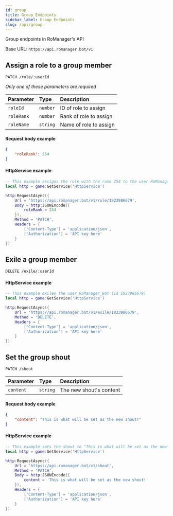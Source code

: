```yaml
---
id: group
title: Group Endpoints
sidebar_label: Group Endpoints
slug: /api/group
---
```


Group endpoints in RoManager's API

Base URL: `https://api.romanager.bot/v1`

## Assign a role to a group member

```http
PATCH /role/:userId
```

_Only one of these parameters are required_

| Parameter  | Type     | Description            |
| :--------- | :------- | :--------------------- |
| `roleId`   | `number` | ID of role to assign   |
| `roleRank` | `number` | Rank of role to assign |
| `roleName` | `string` | Name of role to assign |

#### Request body example

```json
{
	"roleRank": 254
}
```

#### HttpService example

```lua
-- This example assigns the role with the rank 254 to the user RoManager_Bot (1823986679)
local http = game:GetService('HttpService')

http:RequestAsync({
	Url = 'https://api.romanager.bot/v1/role/1823986679',
	Body = http:JSONEncode({
		roleRank = 254
	}),
	Method = 'PATCH',
	Headers = {
		['Content-Type'] = 'application/json',
		['Authorization'] = 'API key here'
	}
})
```

## Exile a group member

```http
DELETE /exile/:userId
```

#### HttpService example

```lua
-- This example exiles the user RoManager_Bot (id 1823986679)
local http = game:GetService('HttpService')

http:RequestAsync({
	Url = 'https://api.romanager.bot/v1/exile/1823986679',
	Method = 'DELETE',
	Headers = {
		['Content-Type'] = 'application/json',
		['Authorization'] = 'API key here'
	}
})
```

## Set the group shout

```http
PATCH /shout
```

| Parameter | Type     | Description             |
| :-------- | :------- | :---------------------- |
| `content` | `string` | The new shout's content |

#### Request body example

```json
{
	"content": "This is what will be set as the new shout!"
}
```

#### HttpService example

```lua
-- This example sets the shout to "This is what will be set as the new shout!"
local http = game:GetService('HttpService')

http:RequestAsync({
	Url = 'https://api.romanager.bot/v1/shout',
	Method = 'PATCH',
	Body = http:JSONEncode({
		content = 'This is what will be set as the new shout!'
	}),
	Headers = {
		['Content-Type'] = 'application/json',
		['Authorization'] = 'API key here'
	}
})
```

